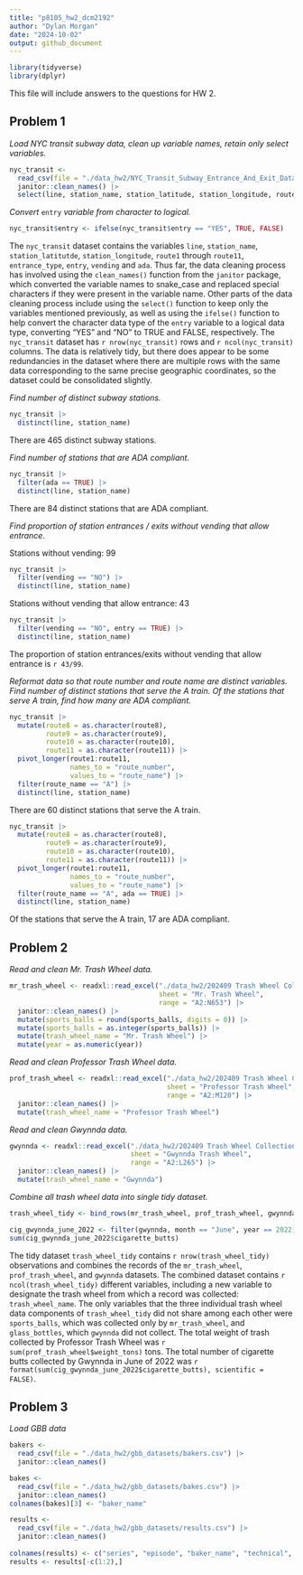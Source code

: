 ```yaml
---
title: "p8105_hw2_dcm2192"
author: "Dylan Morgan"
date: "2024-10-02"
output: github_document
---
```


```r
library(tidyverse)
library(dplyr)
```

This file will include answers to the questions for HW 2. 

## Problem 1

*Load NYC transit subway data, clean up variable names, retain only select variables.*
```r
nyc_transit <- 
  read_csv(file = "./data_hw2/NYC_Transit_Subway_Entrance_And_Exit_Data.csv") |> 
  janitor::clean_names() |> 
  select(line, station_name, station_latitude, station_longitude, route1, route2, route3, route4, route5, route6, route7, route8, route9, route10, route11, entrance_type, entry, vending, ada)
```

*Convert* `entry` *variable from character to logical.*
```r
nyc_transit$entry <- ifelse(nyc_transit$entry == "YES", TRUE, FALSE)
```

The `nyc_transit` dataset contains the variables `line`, `station_name`, `station_latitutde`, `station_longitude`, `route1` through `route11`, `entrance_type`, `entry`, `vending` and `ada`. Thus far, the data cleaning process has involved using the `clean_names()` function from the `janitor` package, which converted the variable names to snake_case and replaced special characters if they were present in the variable name. Other parts of the data cleaning process include using the `select()` function to keep only the variables mentioned previously, as well as using the `ifelse()` function to help convert the character data type of the `entry` variable to a logical data type, converting "YES" and "NO" to TRUE and FALSE, respectively. The `nyc_transit` dataset has `r nrow(nyc_transit)` rows and `r ncol(nyc_transit)` columns. The data is relatively tidy, but there does appear to be some redundancies in the dataset where there are multiple rows with the same data corresponding to the same precise geographic coordinates, so the dataset could be consolidated slightly. 

*Find number of distinct subway stations.*
```r
nyc_transit |> 
  distinct(line, station_name)
```

There are 465 distinct subway stations. 

*Find number of stations that are ADA compliant.*
```r
nyc_transit |> 
  filter(ada == TRUE) |> 
  distinct(line, station_name)
```

There are 84 distinct stations that are ADA compliant. 

*Find proportion of station entrances / exits without vending that allow entrance.*\

Stations without vending: 99
```r
nyc_transit |> 
  filter(vending == "NO") |> 
  distinct(line, station_name)
```

Stations without vending that allow entrance: 43
```r
nyc_transit |> 
  filter(vending == "NO", entry == TRUE) |> 
  distinct(line, station_name)
```

The proportion of station entrances/exits without vending that allow entrance is `r 43/99`. 

*Reformat data so that route number and route name are distinct variables. Find number of distinct stations that serve the A train. Of the stations that serve A train, find how many are ADA compliant.*
```r
nyc_transit |> 
  mutate(route8 = as.character(route8), 
         route9 = as.character(route9), 
         route10 = as.character(route10), 
         route11 = as.character(route11)) |> 
  pivot_longer(route1:route11, 
               names_to = "route_number", 
               values_to = "route_name") |> 
  filter(route_name == "A") |> 
  distinct(line, station_name)
```

There are 60 distinct stations that serve the A train. 

```r
nyc_transit |> 
  mutate(route8 = as.character(route8), 
         route9 = as.character(route9), 
         route10 = as.character(route10), 
         route11 = as.character(route11)) |> 
  pivot_longer(route1:route11, 
               names_to = "route_number", 
               values_to = "route_name") |> 
  filter(route_name == "A", ada == TRUE) |> 
  distinct(line, station_name)
```

Of the stations that serve the A train, 17 are ADA compliant.

## Problem 2
*Read and clean Mr. Trash Wheel data.*
```r
mr_trash_wheel <- readxl::read_excel("./data_hw2/202409 Trash Wheel Collection Data.xlsx", 
                                     sheet = "Mr. Trash Wheel", 
                                     range = "A2:N653") |> 
  janitor::clean_names() |> 
  mutate(sports_balls = round(sports_balls, digits = 0)) |> 
  mutate(sports_balls = as.integer(sports_balls)) |> 
  mutate(trash_wheel_name = "Mr. Trash Wheel") |> 
  mutate(year = as.numeric(year))
```

*Read and clean Professor Trash Wheel data.*
```r
prof_trash_wheel <- readxl::read_excel("./data_hw2/202409 Trash Wheel Collection Data.xlsx",
                                       sheet = "Professor Trash Wheel", 
                                       range = "A2:M120") |> 
  janitor::clean_names() |> 
  mutate(trash_wheel_name = "Professor Trash Wheel")
```

*Read and clean Gwynnda data.*
```r
gwynnda <- readxl::read_excel("./data_hw2/202409 Trash Wheel Collection Data.xlsx", 
                              sheet = "Gwynnda Trash Wheel", 
                              range = "A2:L265") |> 
  janitor::clean_names() |> 
  mutate(trash_wheel_name = "Gwynnda")
```

*Combine all trash wheel data into single tidy dataset.*
```r
trash_wheel_tidy <- bind_rows(mr_trash_wheel, prof_trash_wheel, gwynnda)
```


```r
cig_gwynnda_june_2022 <- filter(gwynnda, month == "June", year == 2022)
sum(cig_gwynnda_june_2022$cigarette_butts)
```

The tidy dataset `trash_wheel_tidy` contains `r nrow(trash_wheel_tidy)` observations and combines the records of the `mr_trash_wheel`, `prof_trash_wheel`, and `gwynnda` datasets. The combined dataset contains `r ncol(trash_wheel_tidy)` different variables, including a new variable to designate the trash wheel from which a record was collected: `trash_wheel_name`. The only variables that the three individual trash wheel data components of `trash_wheel_tidy` did not share among each other were `sports_balls`, which was collected only by `mr_trash_wheel`, and `glass_bottles`, which `gwynnda` did not collect. The total weight of trash collected by Professor Trash Wheel was `r sum(prof_trash_wheel$weight_tons)` tons. The total number of cigarette butts collected by Gwynnda in June of 2022 was `r format(sum(cig_gwynnda_june_2022$cigarette_butts), scientific = FALSE)`. 

## Problem 3

*Load GBB data*
```r
bakers <- 
  read_csv(file = "./data_hw2/gbb_datasets/bakers.csv") |> 
  janitor::clean_names()

bakes <- 
  read_csv(file = "./data_hw2/gbb_datasets/bakes.csv") |> 
  janitor::clean_names()
colnames(bakes)[3] <- "baker_name"

results <- 
  read_csv(file = "./data_hw2/gbb_datasets/results.csv") |> 
  janitor::clean_names()
  
colnames(results) <- c("series", "episode", "baker_name", "technical", "result")
results <- results[-c(1:2),]
```

